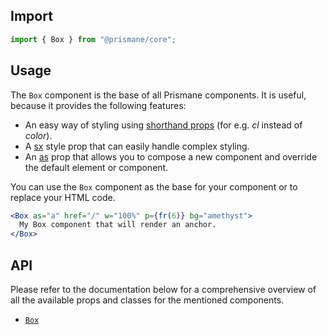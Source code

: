 ## Import

```js
import { Box } from "@prismane/core";
```

## Usage

The `Box` component is the base of all Prismane components. It is useful, because it provides the following features:

- An easy way of styling using [shorthand props](/docs/styling/style-props) (for e.g. _cl_ instead of _color_).
- A [sx](/docs/styling/sx-prop) style prop that can easily handle complex styling.
- An [as](/docs/getting-started/versatile-components) prop that allows you to compose a new component and override the default element or component.

You can use the `Box` component as the base for your component or to replace your HTML code.

```jsx preview
<Box as="a" href="/" w="100%" p={fr(6)} bg="amethyst">
  My Box component that will render an anchor.
</Box>
```

## API

Please refer to the documentation below for a comprehensive overview of all the available props and classes for the mentioned components.

- [`Box`](/docs/components-api/layout/box-api)
